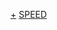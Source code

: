 {{Navbox Musical artist
| name                  = SPEED
| state                 = collapsed
| title                 = [[SPEED (日本音樂團體)|SPEED]]
| background            = group_or_band
| above = '''[[新垣仁繪]]''' - '''[[上原多香子]]''' - '''[[今井繪理子]]''' - '''[[島袋寬子]]'''
| group1 = 單曲
|  list1 = [[Body & Soul (SPEED單曲)|Body & Soul]] - [[STEADY]] - [[Go! Go! Heaven]] - [[Wake Me Up!]] - [[White Love]] - [[my graduation]] - [[ALIVE (SPEED單曲)|ALIVE]] - [[ALL MY TRUE LOVE]] - [[Precious Time (SPEED單曲)|Precious Time]] - [[Breakin' out to the morning]] - [[Long Way Home (SPEED單曲)|Long Way Home]] - [[One More Dream]] - [[Be My Love (SPEED單曲)|Be My Love]] - [[Walking in the rain/Stars to shine again|Walking in the rain／Stars to shine again]] - [[明日的天空]] - [[S.P.D.]] - [[向日葵 -Growing Sunflower-]] - [[指環 (SPEED單曲)|指環]]
| group2 = 專輯
|  list2 =  [[Starting Over (SPEED專輯)|Starting Over]] - [[RISE (SPEED專輯)|RISE]] - [[Carry On my way]] - [[BRIDGE (SPEED專輯)|BRIDGE]]
| group3 = 精選輯
|  list3 = [[MOMENT (SPEED專輯)|MOMENT]] - [[SPEED THE MEMORIAL BEST 1335days Dear Friends|SPEED THE MEMORIAL BEST 1335days Dear Friends 1]]・[[SPEED THE MEMORIAL BEST 1335days Dear Friends|2]] - [[SPEEDLAND -The Premium Best Re Tracks-]]
| group4 = 現場專輯
|  list4 = [[SPEED MEMORIAL LIVE “One More Dream” + Remix!!!]] - [[BEST HITS LIVE～Save The Children SPEED LIVE 2003～]]
| group5 = 現場影片
|  list5 = [[SPEED First Live ～Starting Over from ODAIBA～]] - [[SPEED TOUR RISE IN TOKYO DOME]] - [[SPEED FINAL DOME TOUR REAL LIFE]] - [[Save the Children SPEED LIVE 2003]] - [[Welcome to SPEEDLAND SPEED LIVE 2009@武道館]]
| group6 = 影片集
|  list6 = [[SPEED VIDEO CLIPS「SPEED SPIRITS I」|SPIRITS I]] - [[SPEED VIDEO CLIPS「SPEED SPIRITS II」|SPIRITS II]] - [[SPEED VIDEO CLIPS「SPEED SPIRITS COMPLETE」|SPIRITS COMPLETE]]
| group7 = 關連項目
|  list7 = [[伊秩弘將]]（主要製作人） - [[仙女座報告]]（主演電影） - [[ERIHIRO]]
}}
<noinclude>
{{DEFAULTSORT:SPEED}}
[[Category:SPEED|+]]
[[Category:日本歌手模板|SPEED]]

</noinclude>